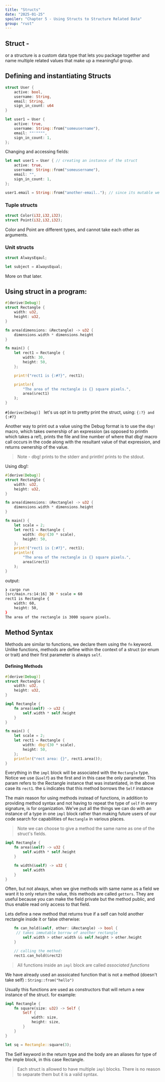```yaml
---
title: "Structs"
date: "2025-01-25"
spoiler: "Chapter 5 - Using Structs to Structure Related Data"
group: "rust"
---
```


## Struct -

or a structure is a custom data type that lets you package together and name multiple related values that make up a meaningful group.

## Defining and instantiating Structs

```rust
struct User {
	active: bool,
	username: String,
	email: String,
	sign_in_count: u64
}

let user1 = User {
	active: true,
	username: String::from("someusername"),
	email: ""'"""",
	sign_in_count: 1,
};
```

Changing and accessing fields:

```rust
let mut user1 = User { // creating an instance of the struct
	active: true,
	username: String::from("someusername"),
	email: "",
	sign_in_count: 1,
};

user1.email = String::from("another-email.."); // since its mutable we can change the fields value
```

### Tuple structs

```rust
struct Color(i32,i32,i32);
struct Point(i32,i32,i32);
```

Color and Point are different types, and cannot take each other as arguments.

### Unit structs

```rust
struct AlwaysEqaul;

let subject = AlwaysEqual;
```

More on that later.

## Using struct in a program:

```rust
#[derive(Debug)]
struct Rectangle {
    width: u32,
    height: u32,
}

fn area(dimensions: &Rectangle) -> u32 {
    dimensions.width * dimensions.height
}

fn main() {
    let rect1 = Rectangle {
        width: 30,
        height: 50,
    };

    print!("rect1 is {:#?}", rect1);

    println!(
        "The area of the rectangle is {} square pixels.",
        area(&rect1)
    );
}

```

`#[derive(Debug)] `
let's us opt in to pretty print the struct, using: `{:?} and {:#?}`

Another way to print out a value using the Debug format is to use the `dbg!` macro, which takes ownership of an expression (as opposed to println which takes a ref), prints the file and line number of where that dbg! macro call occurs in the code along with the resultant value of that expression, and returns ownership of the value.

> Note - dbg! prints to the stderr and println! prints to the stdout.

Using dbg!:

```rust
#[derive(Debug)]
struct Rectangle {
    width: u32,
    height: u32,
}

fn area(dimensions: &Rectangle) -> u32 {
    dimensions.width * dimensions.height
}

fn main() {
    let scale = 2;
    let rect1 = Rectangle {
        width: dbg!(30 * scale),
        height: 50,
    };
    print!("rect1 is {:#?}", rect1);
    println!(
        "The area of the rectangle is {} square pixels.",
        area(&rect1)
    );
}
```

output:

```zsh
❯ cargo run
[src/main.rs:14:16] 30 * scale = 60
rect1 is Rectangle {
    width: 60,
    height: 50,
}
The area of the rectangle is 3000 square pixels.
```

## Method Syntax

Methods are similar to functions, we declare them using the `fn` keyword. Unlike functions, methods are define within the context of a struct (or enum or trait) and their first parameter is always `self`.

#### Defining Methods

```rust
#[derive(Debug)]
struct Rectangle {
    width: u32,
    height: u32,
}

impl Rectangle {
    fn area(&self) -> u32 {
        self.width * self.height
    }
}

fn main() {
    let scale = 2;
    let rect1 = Rectangle {
        width: dbg!(30 * scale),
        height: 50,
    };
    println!("rect area: {}", rect1.area());
}

```

Everything in the `impl` block will be associated with the `Rectangle` type. Notice we use (`&self`) as the first and in this case the only parameter. This param refers to the Rectangle instance that was instantiated, in the above case its `rect1`. the `&` indicates that this method borrows the `Self` instance

The main reason for using methods instead of functions, in addition to providing method syntax and not having to repeat the type of `self` in every signature, is for organization. We've put all the things we can do with an instance of a type in one `impl` block rather than making future users of our code search for capabilities of `Rectangle` in various places.

> Note we can choose to give a method the same name as one of the struct's fields.

```rust
impl Rectangle {
    fn area(&self) -> u32 {
        self.width * self.height
    }

    fn width(&self) -> u32 {
        self.width
    }
}
```

Often, but not always, when we give methods with same name as a field we want it to only return the value, this methods are called `getters`. They are useful because you can make the field private but the method public, and thus enable read only access to that field.

Lets define a new method that returns true if a self can hold another rectangle inside it or false otherwise:

```rust
    fn can_hold(&self, other: &Rectangle) -> bool {
     // takes immutable borrow of another rectangle
        self.width > other.width && self.height > other.height
    }

	// calling the method:
	rect1.can_hold(&rect2)
```

> All functions inside an `impl` block are called _associated functions_

We have already used an assoicated function that is not a method (doesn't take self) : `String::from("hello")`

Usually this functions are used as constructors that will return a new instance of the struct. for example:

```rust
impl Rectangle {
    fn square(size: u32) -> Self {
        Self {
            width: size,
            height: size,
        }
    }
}

let sq = Rectangle::square(3);
```

The Self keyword in the return type and the body are an aliases for type of the imple block, in this case Rectangle.

> Each struct is allowed to have multiple `impl` blocks.
> There is no reason to separate them but it is a valid syntax.
